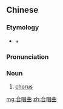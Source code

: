 ==Chinese==
{{zh-forms|type=21}}

===Etymology===
* {{l|zh|合唱|tr=héchàng|gloss=chorus}} + {{l|zh|曲|tr=qǔ|gloss=song}}

===Pronunciation===
{{zh-pron
|m=héchàngqǔ
|cat=n
}}

===Noun===
{{zh-noun}}
# {{lb|zh|music}} [[chorus]]

[[mg:合唱曲]]
[[zh:合唱曲]]